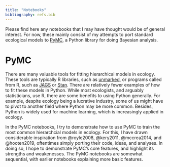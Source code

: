 ```yaml
---
title: "Notebooks"
bibliography: refs.bib
---
```


Please find here any notebooks that I may have thought would be of general interest. For now, these mainly consist of my attempts to port standard ecological models to [PyMC](https://www.pymc.io/welcome.html), a Python library for doing Bayesian analysis. 

# PyMC

There are many valuable tools for fitting hierarchical models in ecology. These tools are typically R libraries, such as [unmarked](https://rbchan.github.io/unmarked/), or programs called from R, such as [JAGS](https://www.mbr-pwrc.usgs.gov/pubanalysis/roylebook/) or [Stan](https://fukamilab.github.io/BIO202/09-C-occupancy-models.html). There are relatively fewer examples of how to fit these models in Python. While most ecologists, and arguably statisticians, use R, there are some benefits to using Python generally. For example, despite ecology being a lucrative industry, some of us might have to pivot to another field where Python may be more common. Besides, Python is widely used for machine learning, which is increasingly applied in ecology.  

In the PyMC notebooks, I try to demonstrate how to use PyMC to train the most common hierarchcial models in ecology. For this, I have drawn considerable inspiration from @royle2008, @kery2011, @mccrea2014, and @hooten2019, oftentimes simply porting their code, ideas, and analyses. In doing so, I hope to demonstrate PyMC's core features, and highlight its strengths and weakenesses. The PyMC notebooks are somewhat sequential, with earlier notebooks explaining more basic features.